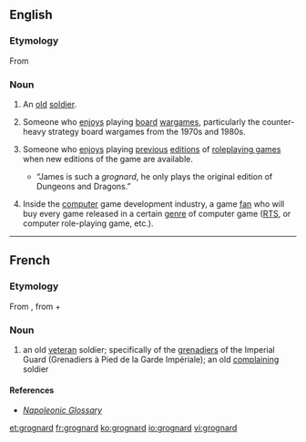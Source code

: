 ==English==

===Etymology===
From {{etyl|fr|en}} {{term|grognard||lang=fr|old soldier}}

===Noun===
{{en-noun}}

# An [[old]] [[soldier]].
# {{context|games|slang}} Someone who [[enjoys]] playing [[board]] [[wargames]], particularly the counter-heavy strategy board wargames from the 1970s and 1980s.
# {{context|games|slang}} Someone who [[enjoys]] playing [[previous]] [[edition|editions]] of [[roleplaying game|roleplaying games]] when new editions of the game are available.
#*“James is such a ''grognard'', he only plays the original edition of Dungeons and Dragons.”
# {{context|computer games|slang}} Inside the [[computer]] game development industry, a game [[fan]] who will buy every game released in a certain [[genre]] of computer game ([[RTS]], or computer role-playing game, etc.).

----

==French==

===Etymology===
From {{term|grognard||grumbler|lang=fr}}, from {{term|grogner||snarl, grunt, growl, grumble|lang=fr}} + {{term|-ard|lang=fr}}

===Noun===
{{fr-noun|m}}

# an old [[veteran]] soldier; specifically of the [[grenadiers]] of the Imperial Guard (Grenadiers à Pied de la Garde Impériale); an old [[complaining]] soldier

====References====
* ''[http://www.napoleonguide.com/glossary.htm Napoleonic Glossary]''

[[et:grognard]]
[[fr:grognard]]
[[ko:grognard]]
[[io:grognard]]
[[vi:grognard]]
